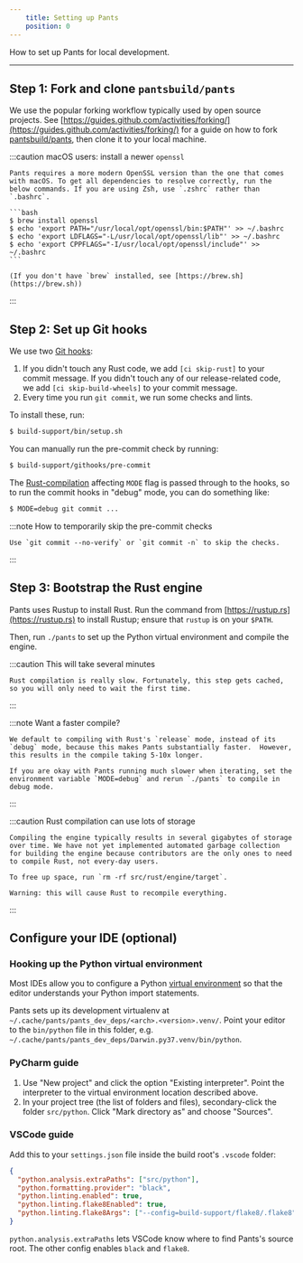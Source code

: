 ```yaml
---
    title: Setting up Pants
    position: 0
---
```


How to set up Pants for local development.

---

## Step 1: Fork and clone `pantsbuild/pants`

We use the popular forking workflow typically used by open source projects. See [https://guides.github.com/activities/forking/](https://guides.github.com/activities/forking/) for a guide on how to fork [pantsbuild/pants](https://github.com/pantsbuild/pants), then clone it to your local machine.

:::caution macOS users: install a newer `openssl`

    Pants requires a more modern OpenSSL version than the one that comes with macOS. To get all dependencies to resolve correctly, run the below commands. If you are using Zsh, use `.zshrc` rather than `.bashrc`.

    ```bash
    $ brew install openssl
    $ echo 'export PATH="/usr/local/opt/openssl/bin:$PATH"' >> ~/.bashrc
    $ echo 'export LDFLAGS="-L/usr/local/opt/openssl/lib"' >> ~/.bashrc
    $ echo 'export CPPFLAGS="-I/usr/local/opt/openssl/include"' >> ~/.bashrc
    ```

    (If you don't have `brew` installed, see [https://brew.sh](https://brew.sh))

:::

## Step 2: Set up Git hooks

We use two [Git hooks](https://git-scm.com/book/en/v2/Customizing-Git-Git-Hooks):

1. If you didn't touch any Rust code, we add `[ci skip-rust]` to your commit message. If you didn't touch any of our release-related code, we add `[ci skip-build-wheels]` to your commit message.
2. Every time you run `git commit`, we run some checks and lints.

To install these, run:

```bash
$ build-support/bin/setup.sh
```

You can manually run the pre-commit check by running:

```bash
$ build-support/githooks/pre-commit
```

The [Rust-compilation](./developing-rust.mdx) affecting `MODE` flag is passed through to the hooks, so to run the commit hooks in "debug" mode, you can do something like:

```bash
$ MODE=debug git commit ...
```

:::note How to temporarily skip the pre-commit checks

    Use `git commit --no-verify` or `git commit -n` to skip the checks.

:::

## Step 3: Bootstrap the Rust engine

Pants uses Rustup to install Rust. Run the command from [https://rustup.rs](https://rustup.rs) to install Rustup; ensure that `rustup` is on your `$PATH`.

Then, run `./pants` to set up the Python virtual environment and compile the engine.

:::caution This will take several minutes

    Rust compilation is really slow. Fortunately, this step gets cached, so you will only need to wait the first time.

:::

:::note Want a faster compile?

    We default to compiling with Rust's `release` mode, instead of its `debug` mode, because this makes Pants substantially faster.  However, this results in the compile taking 5-10x longer.

    If you are okay with Pants running much slower when iterating, set the environment variable `MODE=debug` and rerun `./pants` to compile in debug mode.

:::

:::caution Rust compilation can use lots of storage

    Compiling the engine typically results in several gigabytes of storage over time. We have not yet implemented automated garbage collection for building the engine because contributors are the only ones to need to compile Rust, not every-day users.

    To free up space, run `rm -rf src/rust/engine/target`.

    Warning: this will cause Rust to recompile everything.

:::

## Configure your IDE (optional)

### Hooking up the Python virtual environment

Most IDEs allow you to configure a Python [virtual environment](https://docs.python.org/3/tutorial/venv.html) so that the editor understands your Python import statements.

Pants sets up its development virtualenv at `~/.cache/pants/pants_dev_deps/<arch>.<version>.venv/`. Point your editor to the `bin/python` file in this folder, e.g. `~/.cache/pants/pants_dev_deps/Darwin.py37.venv/bin/python`.

### PyCharm guide

1. Use "New project" and click the option "Existing interpreter". Point the interpreter to the virtual environment location described above.
2. In your project tree (the list of folders and files), secondary-click the folder `src/python`. Click "Mark directory as" and choose "Sources".

### VSCode guide

Add this to your `settings.json` file inside the build root's `.vscode` folder:

```json title="settings.json"
{
  "python.analysis.extraPaths": ["src/python"],
  "python.formatting.provider": "black",
  "python.linting.enabled": true,
  "python.linting.flake8Enabled": true,
  "python.linting.flake8Args": ["--config=build-support/flake8/.flake8"]
}
```

`python.analysis.extraPaths` lets VSCode know where to find Pants's source root. The other config enables `black` and `flake8`.
